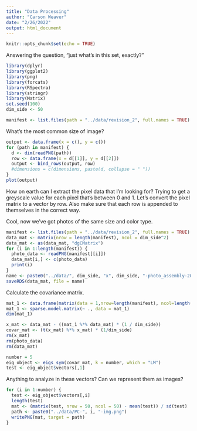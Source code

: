 ```yaml
---
title: "Data Processing"
author: "Carson Weaver"
date: "2/26/2022"
output: html_document
---
```


```r
knitr::opts_chunk$set(echo = TRUE)
```

Answering the question, "just what's in this set, exactly?"

```r
library(dplyr)
library(ggplot2)
library(png)
library(forcats)
library(RSpectra)
library(stringr)
library(Matrix)
set.seed(100)
dim_side <- 50
```

```r
manifest <- list.files(path = "../data/revision_2", full.names = TRUE)
```

What's the most common size of image?

```r
output <- data.frame(x = c(), y = c())
for (path in manifest) {
  d <- dim(readPNG(path))
  row <- data.frame(x = d[[1]], y = d[[2]])
  output <- bind_rows(output, row)
  #dimensions = c(dimensions, paste(d, collapse = " ")) 
}
plot(output)
```
How on earth can I extract the pixel data that I'm looking for?
Trying to get a greyscale value for each pixel that's between 0 and 1.
Let's convert the pixel matrix to a vector by row. 
Also make sure that each row is appended to themselves in the correct way.

Cool, now we've got photos of the same size and color type.

```r
manifest <- list.files(path = "../data/revision_2", full.names = TRUE)
data_mat <- matrix(nrow = length(manifest), ncol = dim_side^2)
data_mat <- as(data_mat, "dgCMatrix")
for (i in 1:length(manifest)) {
  photo_data <- readPNG(manifest[[i]])
  data_mat[i,] <- c(photo_data)
  print(i)
}
name <- paste0("../data/", dim_side, "x", dim_side, "-photo_assembly-2022-02-27.RDS")
saveRDS(data_mat, file = name)
```

Calculate the covariance matrix.

```r
mat_1 <- data.frame(matrix(data = 1,nrow=length(manifest), ncol=length(manifest) - 1))
mat_1 <- sparse.model.matrix(~ ., data = mat_1)
dim(mat_1)
```

```r
x_mat <- data_mat - ((mat_1 %*% data_mat) * (1 / dim_side))
covar_mat <- (t(x_mat) %*% x_mat) * (1/dim_side)
rm(x_mat)
rm(photo_data)
rm(data_mat)
```


```r
number = 5
eig_object <- eigs_sym(covar_mat, k = number, which = "LM")
test <- eig_object$vectors[,1]
```

Anything to analyze in these vectors? Can we represent them as images?

```r
for (i in 1:number) {
  test <- eig_object$vectors[,i]
  length(test)
  mat <- (matrix(test, nrow = 50, ncol = 50) - mean(test)) / sd(test)
  path <- paste0("../data/PC-", i, "-img.png")
  writePNG(mat, target = path)
}
```

